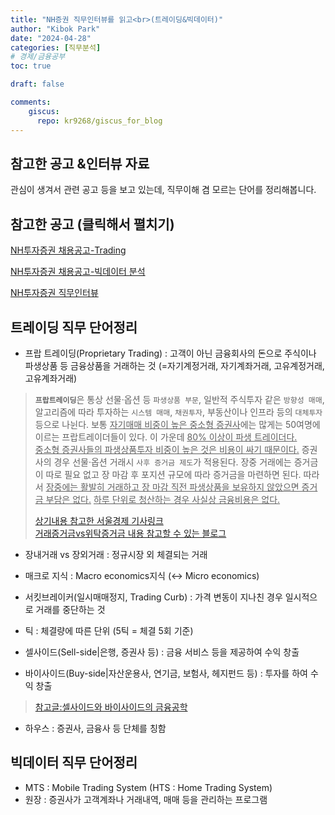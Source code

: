 ```yaml
---
title: "NH증권 직무인터뷰를 읽고<br>(트레이딩&빅데이터)"
author: "Kibok Park"
date: "2024-04-28"
categories: [직무분석] 
# 경제/금융공부
toc: true

draft: false

comments: 
    giscus:
      repo: kr9268/giscus_for_blog
---
```


## 참고한 공고 &인터뷰 자료
관심이 생겨서 관련 공고 등을 보고 있는데, 직무이해 겸 모르는 단어를 정리해봅니다.

::: {.callout collapse="true"}
# 참고한 공고 (클릭해서 펼치기)
[NH투자증권 채용공고-Trading](https://nhqv-recruit2024.com/NH1.html)

[NH투자증권 채용공고-빅데이터 분석](https://nhqv-recruit2024.com/interview_u_08.html)

[NH투자증권 직무인터뷰](https://nhqv-recruit2024.com/interview_u_04.html)
::: 

## 트레이딩 직무 단어정리
* 프랍 트레이딩(Proprietary Trading) : 고객이 아닌 금융회사의 돈으로 주식이나 파생상품 등 금융상품을 거래하는 것
                                     (=자기계정거래, 자기계좌거래, 고유계정거래, 고유계좌거래)

 >**`프랍트레이딩`**은 통상 선물·옵션 등 `파생상품 부문`, 일반적 주식투자 같은 `방향성 매매`, 알고리즘에 따라 투자하는  `시스템 매매`, `채권투자`, 부동산이나 인프라 등의 `대체투자` 등으로 나뉜다. 보통 [자기매매 비중이 높은 중소형 증권사]{.underline}에는 많게는 50여명에 이르는 프랍트레이더들이 있다. 이 가운데 [80% 이상이 파생 트레이더다.]{.underline}<br>[중소형 증권사들의 파생상품투자 비중이 높은 것은 비용이 싸기 때문이다.]{.underline} 증권사의 경우 선물·옵션 거래시 `사후 증거금 제도`가 적용된다. 장중 거래에는 증거금이 따로 필요 없고 장 마감 후 포지션 규모에 따라 증거금을 마련하면 된다. 따라서 [장중에는 활발히 거래하고 장 마감 직전 파생상품을 보유하지 않았으면 증거금 부담은 없다.]{.underline} [하루 단위로 청산하는 경우 사실상 금융비용은 없다.]{.underline}
>
> [상기내용 참고한 서울경제 기사링크](https://www.sedaily.com/NewsView/1HLP1AH6UG)<br>
> [거래증거금vs위탁증거금 내용 참고할 수 있는 블로그](https://blog.naver.com/vvvtg/223231778959)

* 장내거래 vs 장외거래 : 정규시장 외 체결되는 거래
* 매크로 지식 : Macro economics지식 (↔ Micro economics)
* 서킷브레이커(일시매매정지, Trading Curb) : 가격 변동이 지나친 경우 일시적으로 거래를 중단하는 것
* 틱 : 체결량에 따른 단위 (5틱 = 체결 5회 기준)

* 셀사이드(Sell-side|은행, 증권사 등) : 금융 서비스 등을 제공하여 수익 창출
* 바이사이드(Buy-side|자산운용사, 연기금, 보험사, 헤지펀드 등) : 투자를 하여 수익 창출

>[참고글:셀사이드와 바이사이드의 금융공학](https://brunch.co.kr/@quantdaddy/34)

* 하우스 : 증권사, 금융사 등 단체를 칭함

## 빅데이터 직무 단어정리
* MTS : Mobile Trading System (HTS : Home Trading System)
* 원장 : 증권사가 고객계좌나 거래내역, 매매 등을 관리하는 프로그램